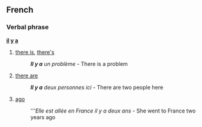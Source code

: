 ==French==
===Verbal phrase===
'''[[il]] [[y]] [[avoir|a]]'''

#[[there is]], [[there's]]
#:'''''Il y a''' un problème'' - There is a problem
#[[there are]]
#:'''''Il y a''' deux personnes ici'' - There are two people here
#[[ago]]
#:'''''Elle est allée en France il y a deux ans'' - She went to France two years ago
